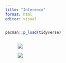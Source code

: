 ```yaml
---
title: "Inference"
format: html
editor: visual
---
```


```r
pacman::p_load(tidyverse)
```

```r

```

![![](images/clipboard-3361331156.png)](images/clipboard-3096119592.png)

![![](images/clipboard-1328109182.png)](images/clipboard-3821990180.png)
